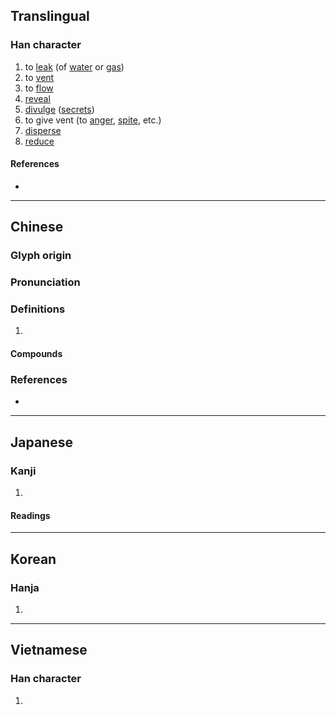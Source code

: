 {{also|泄}}
{{character info/new}}
==Translingual==

===Han character===
{{Han char|rn=85|rad=水|as=06|sn=9|four=35106|canj=ELWP|ids=⿰氵曳}}

# to [[leak]] (of [[water]] or [[gas]])
# to [[vent]]
# to [[flow]]
# [[reveal]]
# [[divulge]] ([[secret]]s)
# to give vent (to [[anger]], [[spite]], etc.)
# [[disperse]]
# [[reduce]]

====References====
* {{Han ref|kx=0621.200|dkj=17401|dj=1017.120|hdz=31606.090|uh=6D29|ud=27945|bh=ACAA|bd=44202}}

----

==Chinese==
{{zh-forms|s=泄}}

===Glyph origin===
{{Han etym}}

===Pronunciation===
{{zh-pron
|m=xiè
|c=sit3,jai6
|h=pfs=siet
|mn=sia̍p
|mc=y
|oc=y
|cat=v
}}

===Definitions===
{{zh-hanzi}}

# {{rfdef|zh}}

====Compounds====
{{zh-der|傾洩|共洩|外洩|宣洩|排洩|水洩不通|洩勁|洩壓|洩密|洩底|洩恨|洩憤|洩氣|洩洩|洩洪|洩漏|洩漏天機|洩漏風聲|洩露|溶溶洩洩|漏洩|漏洩春光|發洩|洩湖}}

===References===
* {{R:yue:Hanzi}}

----

==Japanese==

===Kanji===
{{ja-kanji|grade=|rs=水06}}

# {{defn|lang=ja|sort=水06}}

====Readings====
{{ja-readings
|on=えい, せつ
|kun=の-びる, も-れる
}}

----

==Korean==

===Hanja===
{{ko-hanja|hangeul=[[설]], [[예]]|eumhun=|rv=seol, ye|mr=sŏl, ye|y=sel, yey}}

# {{defn|lang=ko|sort=水06}}

----

==Vietnamese==

===Han character===
{{vi-readings|rs=水06|hanviet=[[dáy]], [[tiết]], [[dịa]], [[duệ]]}}

# {{defn|lang=vi|sort=水06}}